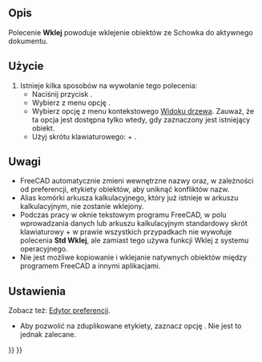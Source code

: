 <languages/>

{{Docnav/pl
|[[Std_Copy/pl|Kopiuj]]
|[[Std_DuplicateSelection/pl|Powiel zaznaczone]]
|[[Std_Edit_Menu/pl|Menu Edycja]]
|IconL=Std_Copy.svg
|IconR=Std_DuplicateSelection.svg
|IconC=Freecad.svg
}}

{{GuiCommand/pl
|Name=Std Paste
|Name/pl=Std: Wklej
|MenuLocation=Edycja → Wklej
|Workbenches=wszystkie
|Shortcut={{KEY|Ctrl}} + {{KEY|V}}
|SeeAlso=[[Std_Cut/pl|Wytnij]], [[Std_Copy/pl|Kopiuj]], [[Std_DuplicateSelection/pl|Powiel zaznaczone]]
}}

<span id="Description"></span>
==Opis==

Polecenie '''Wklej''' powoduje wklejenie obiektów ze Schowka do aktywnego dokumentu.

<span id="Usage"></span>
==Użycie==

# Istnieje kilka sposobów na wywołanie tego polecenia:
#* Naciśnij przycisk {{Button|[[Image:Std_Paste.svg|16px]] [[Std_Paste/pl|Wklej]]}}.
#* Wybierz z menu opcję {{MenuCommand|Edycja → [[Image:Std_Paste.svg|16px]] Wklej}}.
#* Wybierz opcję {{MenuCommand|[[Image:Std_Paste.svg|16px]] Wklej}} z menu kontekstowego [[Tree_view/pl|Widoku drzewa]]. Zauważ, że ta opcja jest dostępna tylko wtedy, gdy zaznaczony jest istniejący obiekt.
#* Użyj skrótu klawiaturowego: {{KEY|Ctrl}} + {{KEY|V}}.

<span id="Notes"></span>
==Uwagi==

* FreeCAD automatycznie zmieni wewnętrzne nazwy oraz, w zależności od preferencji, etykiety obiektów, aby uniknąć konfliktów nazw.
* Alias komórki arkusza kalkulacyjnego, który już istnieje w arkuszu kalkulacyjnym, nie zostanie wklejony.
* Podczas pracy w oknie tekstowym programu FreeCAD, w polu wprowadzania danych lub arkuszu kalkulacyjnym standardowy skrót klawiaturowy {{KEY|Ctrl}} + {{KEY|V}} w prawie wszystkich przypadkach nie wywołuje polecenia '''Std Wklej''', ale zamiast tego używa funkcji Wklej z systemu operacyjnego.
* Nie jest możliwe kopiowanie i wklejanie natywnych obiektów między programem FreeCAD a innymi aplikacjami.

<span id="Preferences"></span>
==Ustawienia==

Zobacz też: [[Preferences_Editor/pl|Edytor preferencji]].

* Aby pozwolić na zduplikowane etykiety, zaznacz opcję {{MenuCommand|Edycja → Preferencje... → Ogólne → Dokument → Pozwalaj na zduplikowane etykiety obiektów w jednym dokumencie}}. Nie jest to jednak zalecane.


{{Docnav/pl
|[[Std_Copy/pl|Kopiuj]]
|[[Std_DuplicateSelection/pl|Powiel zaznaczone]]
|[[Std_Edit_Menu/pl|Menu Edycja]]
|IconL=Std_Copy.svg
|IconR=Std_DuplicateSelection.svg
|IconC=Freecad.svg
}}

{{Std_Base_navi{{#translation:}}}}
{{Userdocnavi{{#translation:}}}}